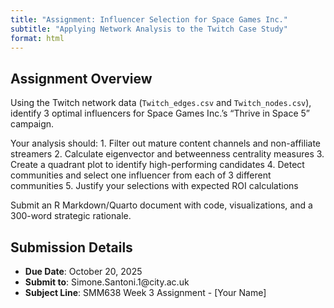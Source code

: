 ```yaml
---
title: "Assignment: Influencer Selection for Space Games Inc."
subtitle: "Applying Network Analysis to the Twitch Case Study"
format: html
---
```


## Assignment Overview

Using the Twitch network data (`Twitch_edges.csv` and `Twitch_nodes.csv`), identify 3 optimal influencers for Space Games Inc.'s "Thrive in Space 5" campaign. 

Your analysis should:
1. Filter out mature content channels and non-affiliate streamers
2. Calculate eigenvector and betweenness centrality measures
3. Create a quadrant plot to identify high-performing candidates
4. Detect communities and select one influencer from each of 3 different communities
5. Justify your selections with expected ROI calculations

Submit an R Markdown/Quarto document with code, visualizations, and a 300-word strategic rationale.

::: {.callout-important}
## Submission Details
- **Due Date**: October 20, 2025
- **Submit to**: Simone.Santoni.1@city.ac.uk
- **Subject Line**: SMM638 Week 3 Assignment - [Your Name]
:::